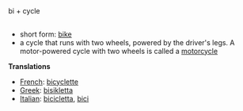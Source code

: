 ==[[]]==

bi + cycle

==[[]]==

*short form: [[bike]]
*a cycle that runs with two wheels, powered by the driver's legs. A motor-powered cycle with two wheels is called a [[motorcycle]]

'''Translations'''

*[[French]]: [[bicyclette]]
*[[Greek]]: [[bisikletta]]
*[[Italian]]: [[bicicletta]], [[bici]]